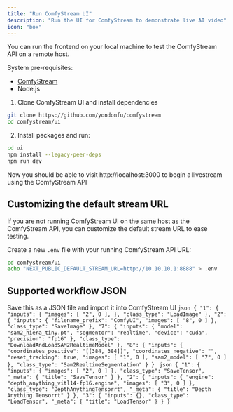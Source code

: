 ```yaml
---
title: "Run ComfyStream UI"
description: "Run the UI for ComfyStream to demonstrate live AI video"
icon: "box"
---
```

You can run the frontend on your local machine to test the ComfyStream API on a remote host.

System pre-requisites:
- [ComfyStream](https://github.com/yondonfu/comfystream)
- Node.js

1. Clone ComfyStream UI and install dependencies
```bash
git clone https://github.com/yondonfu/comfystream
cd comfystream/ui
```
2. Install packages and run:
```bash
cd ui
npm install --legacy-peer-deps
npm run dev
```
Now you should be able to visit http://localhost:3000 to begin a livestream using the ComfyStream API

## Customizing the default stream URL
If you are not running ComfyStream UI on the same host as the ComfyStream API, you can customize the default stream URL to ease testing.

Create a new `.env` file with your running ComfyStream API URL:

```bash
cd comfystream/ui
echo "NEXT_PUBLIC_DEFAULT_STREAM_URL=http://10.10.10.1:8888" > .env
```

## Supported workflow JSON

Save this as a JSON file and import it into ComfyStream UI
<Tabs>
    <Tab title="Segment Anything 2">
        ```json
        {
            "1": {
                "inputs": {
                "images": [
                    "2",
                    0
                ],
                },
                "class_type": "LoadImage"
            },
            "2": {
                "inputs": {
                "filename_prefix": "ComfyUI",
                "images": [
                    "8",
                    0
                ]
                },
                "class_type": "SaveImage"
            },
            "7": {
                "inputs": {
                "model": "sam2_hiera_tiny.pt",
                "segmentor": "realtime",
                "device": "cuda",
                "precision": "fp16"
                },
                "class_type": "DownloadAndLoadSAM2RealtimeModel"
            },
            "8": {
                "inputs": {
                "coordinates_positive": "[[384, 384]]",
                "coordinates_negative": "",
                "reset_tracking": true,
                "images": [
                    "1",
                    0
                ],
                "sam2_model": [
                    "7",
                    0
                ]
                },
                "class_type": "Sam2RealtimeSegmentation"
            }
        }
        ```
    </Tab>
    <Tab title="Depth Anything 2">
        ```json
        {
            "1": {
                "inputs": {
                "images": [
                    "2",
                    0
                ]
                },
                "class_type": "SaveTensor",
                "_meta": {
                "title": "SaveTensor"
                }
            },
            "2": {
                "inputs": {
                "engine": "depth_anything_vitl14-fp16.engine",
                "images": [
                    "3",
                    0
                ]
                },
                "class_type": "DepthAnythingTensorrt",
                "_meta": {
                "title": "Depth Anything Tensorrt"
                }
            },
            "3": {
                "inputs": {},
                "class_type": "LoadTensor",
                "_meta": {
                "title": "LoadTensor"
                }
            }
        }
        ```
    </Tab>
</Tabs>
